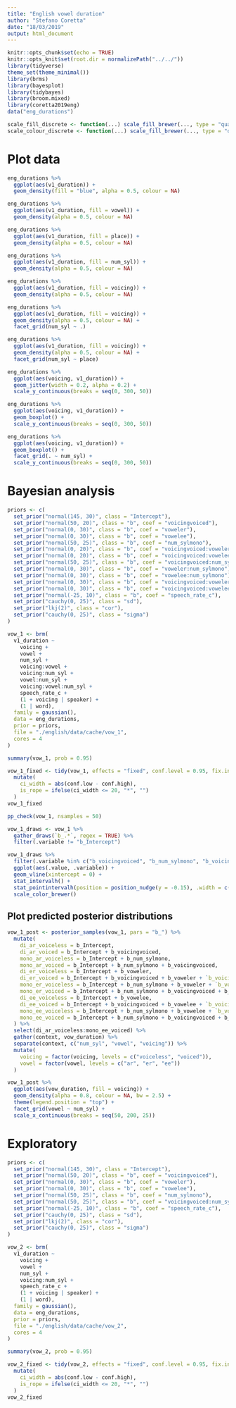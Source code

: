 ```yaml
---
title: "English vowel duration"
author: "Stefano Coretta"
date: "18/03/2019"
output: html_document
---
```


```r
knitr::opts_chunk$set(echo = TRUE)
knitr::opts_knit$set(root.dir = normalizePath("../../"))
library(tidyverse)
theme_set(theme_minimal())
library(brms)
library(bayesplot)
library(tidybayes)
library(broom.mixed)
library(coretta2019eng)
data("eng_durations")

scale_fill_discrete <- function(...) scale_fill_brewer(..., type = "qual")
scale_colour_discrete <- function(...) scale_fill_brewer(..., type = "qual")
```

# Plot data

```r
eng_durations %>%
  ggplot(aes(v1_duration)) +
  geom_density(fill = "blue", alpha = 0.5, colour = NA)
```

```r
eng_durations %>%
  ggplot(aes(v1_duration, fill = vowel)) +
  geom_density(alpha = 0.5, colour = NA)
```

```r
eng_durations %>%
  ggplot(aes(v1_duration, fill = place)) +
  geom_density(alpha = 0.5, colour = NA)
```

```r
eng_durations %>%
  ggplot(aes(v1_duration, fill = num_syl)) +
  geom_density(alpha = 0.5, colour = NA)
```

```r
eng_durations %>%
  ggplot(aes(v1_duration, fill = voicing)) +
  geom_density(alpha = 0.5, colour = NA)
```

```r
eng_durations %>%
  ggplot(aes(v1_duration, fill = voicing)) +
  geom_density(alpha = 0.5, colour = NA) +
  facet_grid(num_syl ~ .)
```

```r
eng_durations %>%
  ggplot(aes(v1_duration, fill = voicing)) +
  geom_density(alpha = 0.5, colour = NA) +
  facet_grid(num_syl ~ place)
```

```r
eng_durations %>%
  ggplot(aes(voicing, v1_duration)) +
  geom_jitter(width = 0.2, alpha = 0.2) +
  scale_y_continuous(breaks = seq(0, 300, 50))
```

```r
eng_durations %>%
  ggplot(aes(voicing, v1_duration)) +
  geom_boxplot() +
  scale_y_continuous(breaks = seq(0, 300, 50))
```

```r
eng_durations %>%
  ggplot(aes(voicing, v1_duration)) +
  geom_boxplot() +
  facet_grid(. ~ num_syl) +
  scale_y_continuous(breaks = seq(0, 300, 50))
```

# Bayesian analysis

```r
priors <- c(
  set_prior("normal(145, 30)", class = "Intercept"),
  set_prior("normal(50, 20)", class = "b", coef = "voicingvoiced"),
  set_prior("normal(0, 30)", class = "b", coef = "voweler"),
  set_prior("normal(0, 30)", class = "b", coef = "vowelee"),
  set_prior("normal(50, 25)", class = "b", coef = "num_sylmono"),
  set_prior("normal(0, 20)", class = "b", coef = "voicingvoiced:voweler"),
  set_prior("normal(0, 20)", class = "b", coef = "voicingvoiced:vowelee"),
  set_prior("normal(50, 25)", class = "b", coef = "voicingvoiced:num_sylmono"),
  set_prior("normal(0, 30)", class = "b", coef = "voweler:num_sylmono"),
  set_prior("normal(0, 30)", class = "b", coef = "vowelee:num_sylmono"),
  set_prior("normal(0, 30)", class = "b", coef = "voicingvoiced:voweler:num_sylmono"),
  set_prior("normal(0, 30)", class = "b", coef = "voicingvoiced:vowelee:num_sylmono"),
  set_prior("normal(-25, 10)", class = "b", coef = "speech_rate_c"),
  set_prior("cauchy(0, 25)", class = "sd"),
  set_prior("lkj(2)", class = "cor"),
  set_prior("cauchy(0, 25)", class = "sigma")
)

vow_1 <- brm(
  v1_duration ~
    voicing +
    vowel +
    num_syl +
    voicing:vowel +
    voicing:num_syl +
    vowel:num_syl +
    voicing:vowel:num_syl +
    speech_rate_c +
    (1 + voicing | speaker) +
    (1 | word),
  family = gaussian(),
  data = eng_durations,
  prior = priors,
  file = "./english/data/cache/vow_1",
  cores = 4
)
```

```r
summary(vow_1, prob = 0.95)
```

```r
vow_1_fixed <- tidy(vow_1, effects = "fixed", conf.level = 0.95, fix.intercept = FALSE) %>%
  mutate(
    ci_width = abs(conf.low - conf.high),
    is_rope = ifelse(ci_width <= 20, "*", "")
  )
vow_1_fixed
```

```r
pp_check(vow_1, nsamples = 50)
```

```r
vow_1_draws <- vow_1 %>%
  gather_draws(`b_.*`, regex = TRUE) %>%
  filter(.variable != "b_Intercept")
```

```r
vow_1_draws %>%
  filter(.variable %in% c("b_voicingvoiced", "b_num_sylmono", "b_voicingvoiced:num_sylmono")) %>%
  ggplot(aes(.value, .variable)) +
  geom_vline(xintercept = 0) +
  stat_intervalh() +
  stat_pointintervalh(position = position_nudge(y = -0.15), .width = c(0.66, 0.98)) +
  scale_color_brewer()
```

## Plot predicted posterior distributions

```r
vow_1_post <- posterior_samples(vow_1, pars = "b_") %>%
  mutate(
    di_ar_voiceless = b_Intercept,
    di_ar_voiced = b_Intercept + b_voicingvoiced,
    mono_ar_voiceless = b_Intercept + b_num_sylmono,
    mono_ar_voiced = b_Intercept + b_num_sylmono + b_voicingvoiced,
    di_er_voiceless = b_Intercept + b_voweler,
    di_er_voiced = b_Intercept + b_voicingvoiced + b_voweler + `b_voicingvoiced:voweler`,
    mono_er_voiceless = b_Intercept + b_num_sylmono + b_voweler + `b_voweler:num_sylmono`,
    mono_er_voiced = b_Intercept + b_num_sylmono + b_voicingvoiced + b_voweler + `b_voicingvoiced:voweler` + `b_voweler:num_sylmono` + `b_voicingvoiced:voweler:num_sylmono`,
    di_ee_voiceless = b_Intercept + b_vowelee,
    di_ee_voiced = b_Intercept + b_voicingvoiced + b_vowelee + `b_voicingvoiced:vowelee`,
    mono_ee_voiceless = b_Intercept + b_num_sylmono + b_vowelee + `b_vowelee:num_sylmono`,
    mono_ee_voiced = b_Intercept + b_num_sylmono + b_voicingvoiced + b_vowelee + `b_voicingvoiced:vowelee` + `b_vowelee:num_sylmono` + `b_voicingvoiced:vowelee:num_sylmono`
  ) %>%
  select(di_ar_voiceless:mono_ee_voiced) %>%
  gather(context, vow_duration) %>%
  separate(context, c("num_syl", "vowel", "voicing")) %>%
  mutate(
    voicing = factor(voicing, levels = c("voiceless", "voiced")),
    vowel = factor(vowel, levels = c("ar", "er", "ee"))
  )
```

```r
vow_1_post %>%
  ggplot(aes(vow_duration, fill = voicing)) +
  geom_density(alpha = 0.8, colour = NA, bw = 2.5) +
  theme(legend.position = "top") +
  facet_grid(vowel ~ num_syl) +
  scale_x_continuous(breaks = seq(50, 200, 25))
```

# Exploratory

```r
priors <- c(
  set_prior("normal(145, 30)", class = "Intercept"),
  set_prior("normal(50, 20)", class = "b", coef = "voicingvoiced"),
  set_prior("normal(0, 30)", class = "b", coef = "voweler"),
  set_prior("normal(0, 30)", class = "b", coef = "vowelee"),
  set_prior("normal(50, 25)", class = "b", coef = "num_sylmono"),
  set_prior("normal(50, 25)", class = "b", coef = "voicingvoiced:num_sylmono"),
  set_prior("normal(-25, 10)", class = "b", coef = "speech_rate_c"),
  set_prior("cauchy(0, 25)", class = "sd"),
  set_prior("lkj(2)", class = "cor"),
  set_prior("cauchy(0, 25)", class = "sigma")
)

vow_2 <- brm(
  v1_duration ~
    voicing +
    vowel +
    num_syl +
    voicing:num_syl +
    speech_rate_c +
    (1 + voicing | speaker) +
    (1 | word),
  family = gaussian(),
  data = eng_durations,
  prior = priors,
  file = "./english/data/cache/vow_2",
  cores = 4
)
```

```r
summary(vow_2, prob = 0.95)
```

```r
vow_2_fixed <- tidy(vow_2, effects = "fixed", conf.level = 0.95, fix.intercept = FALSE) %>%
  mutate(
    ci_width = abs(conf.low - conf.high),
    is_rope = ifelse(ci_width <= 20, "*", "")
  )
vow_2_fixed
```
